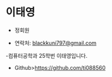 # 이태영

- 정회원

- 연락처: blackkuni797@gmail.com

-컴퓨터공학과 25학번 이태영입니다.

- Github>https://github.com/ti088560